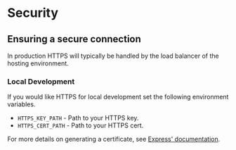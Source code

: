 <Meta title="Features/Security" />

# Security

## Ensuring a secure connection
In production HTTPS will typically be handled by the load balancer of the hosting environment.

### Local Development
If you would like HTTPS for local development set the following environment variables.
* `HTTPS_KEY_PATH` - Path to your HTTPS key.
* `HTTPS_CERT_PATH` - Path to your HTTPS cert.

For more details on generating a certificate, see [Express' documentation](https://timonweb.com/posts/running-expressjs-server-over-https/).
